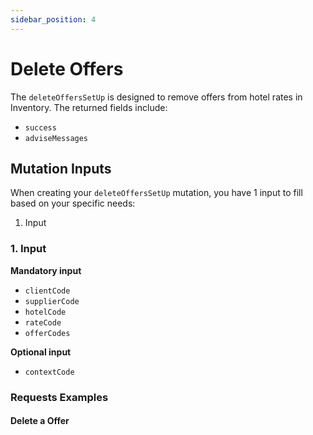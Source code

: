 ```yaml
---
sidebar_position: 4
---
```




# Delete Offers

The `deleteOffersSetUp` is designed to remove offers from hotel rates in Inventory. The returned fields include:

* `success`
* `adviseMessages`

## Mutation Inputs

When creating your `deleteOffersSetUp` mutation, you have 1 input to fill based on your specific needs:

1. Input

### 1. Input   

**Mandatory input**
* `clientCode`
* `supplierCode`
* `hotelCode`
* `rateCode`
* `offerCodes`

**Optional input**
* `contextCode`

### Requests Examples

#### Delete a Offer

<GraphqlSample query={deleteOffersSetUpMutation} variables={deleteOffersSetUpVariables} />
